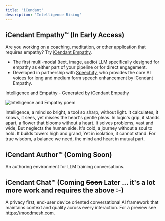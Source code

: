 ```yaml
---
title: 'iCendant'
description: 'Intelligence Rising'
---
```


## iCendant Empathy™ (In Early Access)

Are you working on a coaching, meditation, or other application that requires empathy? Try [iCendant Empathy](./empathy).

- The first multi-modal (text, image, audio) LLM specifically designed for empathy as either part of your pipeline or for direct engagement.
- Developed in partnership with [Speechify](https://www.speechify.com), who provides the core AI voices for long and medium form speech enhancement by iCendant Empathy.

Intelligence and Empathy - Generated by iCendant Empathy

<img class="icendant-example" src="./assets/images/intelligence-and-empathy.png" alt="Intelligence and Empathy poem" title="Intelligence and Empathy, generated by iCendant Empathy"/>

Intelligence, a mind so bright, a tool so sharp, without light. It calculates, it knows, it sees, yet misses the heart's gentle pleas.
In logic's grip, it stands apart, a flower that blooms without a heart. It solves problems, vast and wide, But neglects the human side.
It's cold, a journey without a soul to hold. It builds towers high and grand, Yet in isolation, it cannot stand.
For true wisdom, a balance we need, the mind and heart in mutual part.


## iCendant Author™ (Coming Soon)

An authoring environment for LLM training conversations.

## iCendant Chat™ (Coming <strike>Soon</strike> Later ... it's a lot more work and requires the above :-)

A privacy first, end-user device oriented conversational AI framework that maintains context and quality across every interaction. For a preview see https://moodmesh.com.

